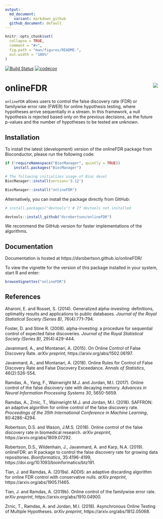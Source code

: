 ```yaml
---
output:
  md_document:
    variant: markdown_github
  github_document: default
---
```


```r
knitr::opts_chunk$set(
  collapse = TRUE,
  comment = "#>",
  fig.path = "man/figures/README-",
  out.width = "100%"
)
```

[![Build Status](https://travis-ci.org/dsrobertson/onlineFDR.svg?branch=master)](https://travis-ci.org/dsrobertson/onlineFDR)
[![codecov](https://codecov.io/gh/dsrobertson/onlineFDR/branch/master/graph/badge.svg)](https://codecov.io/gh/dsrobertson/onlineFDR)


# onlineFDR <img src="man/figures/logo.png" align="right" />

`onlineFDR` allows users to control the false discovery rate (FDR) or
familywise error rate (FWER) for online hypothesis testing, where hypotheses
arrive sequentially in a stream. In this framework, a null hypothesis is
rejected based only on the previous decisions, as the future p-values and the
number of hypotheses to be tested are unknown.


## Installation

To install the latest (development) version of the onlineFDR package from
Bioconductor, please run the following code:

```r
if (!requireNamespace("BiocManager", quietly = TRUE))
    install.packages("BiocManager")

# The following initializes usage of Bioc devel
BiocManager::install(version='3.12')

BiocManager::install("onlineFDR")
```

Alternatively, you can install the package directly from GitHub:

```r
# install.packages("devtools") # If devtools not installed

devtools::install_github("dsrobertson/onlineFDR")
```

We recommend the GitHub version for faster implementations of the algorithms.

## Documentation

Documentation is hosted at https://dsrobertson.github.io/onlineFDR/

To view the vignette for the version of this package installed in your system,
start R and enter:

```r
browseVignettes("onlineFDR")
```

## References
Aharoni, E. and Rosset, S. (2014). Generalized alpha-investing: definitions, 
optimality results and applications to public databases.
*Journal of the Royal Statistical Society (Series B)*, 76(4):771--794.

Foster, D. and Stine R. (2008). alpha-investing: a procedure for 
sequential control of expected false discoveries.
*Journal of the Royal Statistical Society (Series B)*, 29(4):429-444.

Javanmard, A., and Montanari, A. (2015). On Online Control of False
Discovery Rate. *arXiv preprint*, https://arxiv.org/abs/1502.06197.

Javanmard, A., and Montanari, A. (2018). Online Rules for Control of False
Discovery Rate and False Discovery Exceedance. *Annals of Statistics*,
46(2):526-554.

Ramdas, A., Yang, F., Wainwright M.J. and Jordan, M.I. (2017). Online control
of the false discovery rate with decaying memory. 
*Advances in Neural Information Processing Systems 30*, 5650-5659.

Ramdas, A., Zrnic, T., Wainwright M.J. and Jordan, M.I. (2018). SAFFRON: an
adaptive algorithm for online control of the false discovery rate. 
*Proceedings of the 35th International Conference in Machine Learning*,
80:4286-4294.

Robertson, D.S. and Wason, J.M.S. (2018). Online control of the false discovery
rate in biomedical research. *arXiv preprint*, https://arxiv.org/abs/1809.07292.

Robertson, D.S., Wildenhain, J., Javanmard, A. and Karp, N.A. (2019). onlineFDR:
an R package to control the false discovery rate for growing data repositories.
*Bioinformatics*, 35:4196-4199,  https://doi.org/10.1093/bioinformatics/btz191.

Tian, J. and Ramdas, A. (2019a). ADDIS: an adaptive discarding algorithm for 
online FDR control with conservative nulls. *arXiv preprint*, 
https://arxiv.org/abs/1905.11465.

Tian, J. and Ramdas, A. (2019b). Online control of the familywise error rate.
*arXiv preprint*, https://arxiv.org/abs/1910.04900.

Zrnic, T., Ramdas, A. and Jordan, M.I. (2018). Asynchronous Online Testing of
Multiple Hypotheses. *arXiv preprint*, https://arxiv.org/abs/1812.05068.

